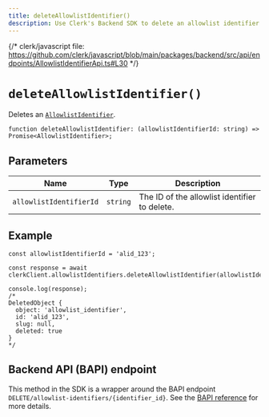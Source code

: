 ```yaml
---
title: deleteAllowlistIdentifier()
description: Use Clerk's Backend SDK to delete an allowlist identifier.
---
```


{/* clerk/javascript file: https://github.com/clerk/javascript/blob/main/packages/backend/src/api/endpoints/AllowlistIdentifierApi.ts#L30 */}

# `deleteAllowlistIdentifier()`

Deletes an [`AllowlistIdentifier`](/docs/references/backend/types/backend-allowlist-identifier).

```tsx {{ prettier: false }}
function deleteAllowlistIdentifier: (allowlistIdentifierId: string) => Promise<AllowlistIdentifier>;
```

## Parameters

| Name | Type | Description |
| - | - | - |
| `allowlistIdentifierId` | `string` | The ID of the allowlist identifier to delete. |

## Example

```tsx {{ prettier: false }}
const allowlistIdentifierId = 'alid_123';

const response = await clerkClient.allowlistIdentifiers.deleteAllowlistIdentifier(allowlistIdentifierId);

console.log(response);
/*
DeletedObject {
  object: 'allowlist_identifier',
  id: 'alid_123',
  slug: null,
  deleted: true
}
*/
```

## Backend API (BAPI) endpoint

This method in the SDK is a wrapper around the BAPI endpoint `DELETE/allowlist-identifiers/{identifier_id}`. See the [BAPI reference](/docs/reference/backend-api/tag/Allow-list-Block-list#operation/DeleteAllowlistIdentifier) for more details.

